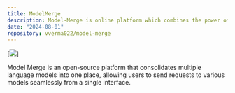 ```yaml
---
title: ModelMerge
description: Model-Merge is online platform which combines the power of multiple AI models in one.
date: "2024-08-01"
repository: vverma022/model-merge
---
```



[![](https://vverma-portfolio.vercel.app/projects/modelmerge.png)]

Model Merge is an open-source platform that consolidates multiple language models into one place, allowing users to send requests to various models seamlessly from a single interface.